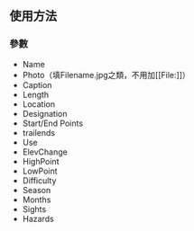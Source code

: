 <includeonly><!-- 在這裡加入模板的保護標識 --></includeonly><noinclude>{{template doc page viewed directly}}</noinclude>
<!-- 在本行下編輯模板說明 -->
<!--
== 模板介紹 ==
-->
== 使用方法 ==
===參數===
*Name
*Photo（填Filename.jpg之類，不用加<nowiki>[[File:]]</nowiki>）
*Caption
*Length
*Location
*Designation
*Start/End Points
*trailends
*Use
*ElevChange
*HighPoint
*LowPoint
*Difficulty
*Season
*Months
*Sights
*Hazards
<!--
== 範例 ==

== 注意事项 ==

== 參見 ==

== 给模板编辑者的说明 ==
-->
{{Buildings and structures infobox templates}}
<includeonly>{{Sandbox other||<!-- 本行下加入模板的分類，跨維基連結加入Wikidata（參見[[Wikipedia:Wikidata]]） -->

}}</includeonly>